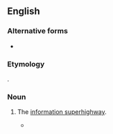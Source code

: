 {{also|infobahn}}
==English==

===Alternative forms===
* {{alter|en|infobahn}}

===Etymology===
{{blend|en|info|autobahn}}.

===Noun===
{{en-noun|-}}

# {{lb|en|dated|computing}} The [[information superhighway]].
#: {{syn|en|Thesaurus:Internet}}
#* {{quote-journal|en|volume=1|issue=3|url=https://www.metamute.org/editorial/articles/californian-ideology|title={{w|The Californian Ideology}}|year=1995|month=September|author=Richard Barbrook|authorlink=Richard Barbrook|author2=Andy Cameron|work={{w|Mute (magazine)|Mute}}|issn=1356-7748|passage=While a recent EU report recommended adopting the Californian free enterprise model to build the ‘'''infobahn'''’, cutting-edge artists and academics have been championing the ‘post-human’ philosophy developed by the West Coast's Extropian cult. }}